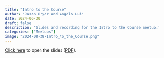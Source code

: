 ```yaml
---
title: "Intro to the Course"
author: "Jason Bryer and Angela Lui"
date: 2024-06-30
draft: false
description: "Slides and recording for the Intro to the Course meetup."
categories: ["Meetups"]
image: "2024-08-28-Intro_to_the_Course.png"
---
```



[Click here](/slides/00-Intro_to_Course.html#1) to open the slides ([PDF](/slides/00-Intro_to_Course.pdf)).





